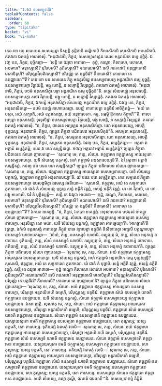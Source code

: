 ```yaml
---
title: "1.63 ឧបសម្បទាវិធិ"
tableOfContents: false
sidebar:
  order: 60
type: "tipitaka"
basket: "vi"
book: "vi-maha"
---
```



<DynamicBreadcrumb />

<Division number="125" book="vi-maha">

<Paragraph number="515" book="vi-maha">
តេន ខោ បន សមយេន ឧបសម្បន្នា ទិស្សន្តិ កុដ្ឋិកាបិ គណ្ឌិកាបិ កិលាសិកាបិ សោសិកាបិ អបមារិកាបិ. ភគវតោ ឯតមត្ថំ អារោចេសុំ. “អនុជានាមិ, ភិក្ខវេ, ឧបសម្បាទេន្តេន តេរស អន្តរាយិកេ ធម្មេ បុច្ឆិតុំ. ឯវញ្ច បន, ភិក្ខវេ, បុច្ឆិតព្ពោ—  ‘សន្តិ តេ ឯវរូបា អាពាធា—  កុដ្ឋំ, គណ្ឌោ, កិលាសោ, សោសោ, អបមារោ? មនុស្សោសិ? បុរិសោសិ? ភុជិស្សោសិ? អណណោសិ? នសិ រាជភដោ? អនុញ្ញាតោសិ មាតាបិតូហិ? បរិបុណ្ណវីសតិវស្សោសិ? បរិបុណ្ណំ តេ បត្តចីវរំ? កឹនាមោសិ? កោនាមោ តេ ឧបជ្ឈាយោ’”តិ?
</Paragraph>

<Paragraph number="516" book="vi-maha">
តេន ខោ បន សមយេន ភិក្ខូ អននុសិដ្ឋេ ឧបសម្បទាបេក្ខេ អន្តរាយិកេ ធម្មេ បុច្ឆន្តិ. ឧបសម្បទាបេក្ខា វិត្ថាយន្តិ, មង្កូ ហោន្តិ, ន សក្កោន្តិ វិស្សជ្ជេតុំ. ភគវតោ ឯតមត្ថំ អារោចេសុំ. “អនុជានាមិ, ភិក្ខវេ, បឋមំ អនុសាសិត្វា បច្ឆា អន្តរាយិកេ ធម្មេ បុច្ឆិតុន៑”តិ.
</Paragraph>

<Paragraph number="517" book="vi-maha">
តត្ថេវ សំឃមជ្ឈេ អនុសាសន្តិ. ឧបសម្បទាបេក្ខា តថេវ វិត្ថាយន្តិ, មង្កូ ហោន្តិ, ន សក្កោន្តិ វិស្សជ្ជេតុំ. ភគវតោ ឯតមត្ថំ អារោចេសុំ. “អនុជានាមិ, ភិក្ខវេ, ឯកមន្តំ អនុសាសិត្វា សំឃមជ្ឈេ អន្តរាយិកេ ធម្មេ បុច្ឆិតុំ. ឯវញ្ច បន, ភិក្ខវេ, អនុសាសិតព្ពោ—
</Paragraph>

</Division>
<Division number="126" book="vi-maha">

<Paragraph number="518" book="vi-maha">
បឋមំ ឧបជ្ឈំ គាហាបេតព្ពោ. ឧបជ្ឈំ គាហាបេត្វា បត្តចីវរំ អាចិក្ខិតព្ពំ—  ‘អយំ តេ បត្តោ, អយំ សង្ឃាដិ, អយំ ឧត្តរាសង្គោ, អយំ អន្តរវាសកោ. គច្ឆ, អមុម្ហិ ឱកាសេ តិដ្ឋាហី’”តិ.
</Paragraph>

<Paragraph number="519" book="vi-maha">
ពាលា អព្យត្តា អនុសាសន្តិ. ទុរនុសិដ្ឋា ឧបសម្បទាបេក្ខា វិត្ថាយន្តិ, មង្កូ ហោន្តិ, ន សក្កោន្តិ វិស្សជ្ជេតុំ. ភគវតោ ឯតមត្ថំ អារោចេសុំ. “ន, ភិក្ខវេ, ពាលេន អព្យត្តេន អនុសាសិតព្ពោ. យោ អនុសាសេយ្យ, អាបត្តិ ទុក្កដស្ស. អនុជានាមិ, ភិក្ខវេ, ព្យត្តេន ភិក្ខុនា បដិពលេន អនុសាសិតុន៑”តិ.
</Paragraph>

<Paragraph number="520" book="vi-maha">
អសម្មតា អនុសាសន្តិ. ភគវតោ ឯតមត្ថំ អារោចេសុំ. “ន, ភិក្ខវេ, អសម្មតេន អនុសាសិតព្ពោ. យោ អនុសាសេយ្យ, អាបត្តិ ទុក្កដស្ស. អនុជានាមិ, ភិក្ខវេ, សម្មតេន អនុសាសិតុំ. ឯវញ្ច បន, ភិក្ខវេ, សម្មន្និតព្ពោ—  អត្តនា វា អត្តានំ សម្មន្និតព្ពំ, បរេន វា បរោ សម្មន្និតព្ពោ.
</Paragraph>

<Paragraph number="521" book="vi-maha">
កថញ្ច អត្តនាវ អត្តានំ សម្មន្និតព្ពំ? ព្យត្តេន ភិក្ខុនា បដិពលេន សំឃោ ញាបេតព្ពោ—  ‘សុណាតុ មេ, ភន្តេ, សំឃោ. ឥត្ថន្នាមោ ឥត្ថន្នាមស្ស អាយស្មតោ ឧបសម្បទាបេក្ខោ. យទិ សំឃស្ស បត្តកល្លំ, អហំ ឥត្ថន្នាមំ អនុសាសេយ្យន៑’តិ. ឯវំ អត្តនាវ អត្តានំ សម្មន្និតព្ពំ.
</Paragraph>

<Paragraph number="522" book="vi-maha">
កថញ្ច បន បរេន បរោ សម្មន្និតព្ពោ? ព្យត្តេន ភិក្ខុនា បដិពលេន សំឃោ ញាបេតព្ពោ—  ‘សុណាតុ មេ, ភន្តេ, សំឃោ. ឥត្ថន្នាមោ ឥត្ថន្នាមស្ស អាយស្មតោ ឧបសម្បទាបេក្ខោ. យទិ សំឃស្ស បត្តកល្លំ, ឥត្ថន្នាមោ ឥត្ថន្នាមំ អនុសាសេយ្យា’តិ. ឯវំ បរេន បរោ សម្មន្និតព្ពោ.
</Paragraph>

<Paragraph number="523" book="vi-maha">
តេន សម្មតេន ភិក្ខុនា ឧបសម្បទាបេក្ខោ ឧបសង្កមិត្វា ឯវមស្ស វចនីយោ—  ‘សុណសិ, ឥត្ថន្នាម, អយំ តេ សច្ចកាលោ ភូតកាលោ. យំ ជាតំ តំ សំឃមជ្ឈេ បុច្ឆន្តេ សន្តំ អត្ថីតិ វត្តព្ពំ, អសន្តំ នត្ថីតិ វត្តព្ពំ. មា ខោ វិត្ថាយិ, មា ខោ មង្កុ អហោសិ. ឯវំ តំ បុច្ឆិស្សន្តិ—  សន្តិ តេ ឯវរូបា អាពាធា—  កុដ្ឋំ, គណ្ឌោ, កិលាសោ, សោសោ, អបមារោ? មនុស្សោសិ? បុរិសោសិ? ភុជិស្សោសិ? អណណោសិ? នសិ រាជភដោ? អនុញ្ញាតោសិ មាតាបិតូហិ? បរិបុណ្ណវីសតិវស្សោសិ? បរិបុណ្ណំ តេ បត្តចីវរំ? កឹនាមោសិ? កោនាមោ តេ ឧបជ្ឈាយោ’”តិ?
</Paragraph>

<Paragraph number="524" book="vi-maha">
ឯកតោ អាគច្ឆន្តិ. “ន, ភិក្ខវេ, ឯកតោ អាគន្តព្ពំ. អនុសាសកេន បឋមតរំ អាគន្ត្វា សំឃោ ញាបេតព្ពោ—  ‘សុណាតុ មេ, ភន្តេ, សំឃោ. ឥត្ថន្នាមោ ឥត្ថន្នាមស្ស អាយស្មតោ ឧបសម្បទាបេក្ខោ. អនុសិដ្ឋោ សោ មយា. យទិ សំឃស្ស បត្តកល្លំ, ឥត្ថន្នាមោ អាគច្ឆេយ្យា’តិ. ‘អាគច្ឆាហី’តិ វត្តព្ពោ.
</Paragraph>

<Paragraph number="525" book="vi-maha">
ឯកំសំ ឧត្តរាសង្គំ ការាបេត្វា ភិក្ខូនំ បាទេ វន្ទាបេត្វា ឧក្កុដិកំ និសីទាបេត្វា អញ្ជលឹ បគ្គណ្ហាបេត្វា ឧបសម្បទំ យាចាបេតព្ពោ—  ‘សំឃំ, ភន្តេ, ឧបសម្បទំ យាចាមិ. ឧល្លុម្បតុ មំ, ភន្តេ, សំឃោ អនុកម្បំ ឧបាទាយ. ទុតិយម្បិ, ភន្តេ, សំឃំ ឧបសម្បទំ យាចាមិ. ឧល្លុម្បតុ មំ, ភន្តេ, សំឃោ អនុកម្បំ ឧបាទាយ. តតិយម្បិ, ភន្តេ, សំឃំ ឧបសម្បទំ យាចាមិ. ឧល្លុម្បតុ មំ, ភន្តេ, សំឃោ អនុកម្បំ ឧបាទាយា’តិ. ព្យត្តេន ភិក្ខុនា បដិពលេន សំឃោ ញាបេតព្ពោ—
</Paragraph>

<Paragraph number="526" book="vi-maha">
‘សុណាតុ មេ, ភន្តេ, សំឃោ. អយំ ឥត្ថន្នាមោ ឥត្ថន្នាមស្ស អាយស្មតោ ឧបសម្បទាបេក្ខោ. យទិ សំឃស្ស បត្តកល្លំ, អហំ ឥត្ថន្នាមំ អន្តរាយិកេ ធម្មេ បុច្ឆេយ្យន្តិ? សុណសិ, ឥត្ថន្នាម, អយំ តេ សច្ចកាលោ ភូតកាលោ. យំ ជាតំ តំ បុច្ឆាមិ. សន្តំ អត្ថីតិ វត្តព្ពំ, អសន្តំ នត្ថីតិ វត្តព្ពំ. សន្តិ តេ ឯវរូបា អាពាធា—  កុដ្ឋំ គណ្ឌោ កិលាសោ សោសោ អបមារោ? មនុស្សោសិ? បុរិសោសិ? ភុជិស្សោសិ? អណណោសិ? នសិ រាជភដោ? អនុញ្ញាតោសិ មាតាបិតូហិ? បរិបុណ្ណវីសតិវស្សោសិ? បរិបុណ្ណំ តេ បត្តចីវរំ? កឹនាមោសិ? កោនាមោ តេ ឧបជ្ឈាយោ’តិ? ព្យត្តេន ភិក្ខុនា បដិពលេន សំឃោ ញាបេតព្ពោ—
</Paragraph>

</Division>
<Division number="127" book="vi-maha">

<Paragraph number="527" book="vi-maha">
‘សុណាតុ មេ, ភន្តេ, សំឃោ. អយំ ឥត្ថន្នាមោ ឥត្ថន្នាមស្ស អាយស្មតោ ឧបសម្បទាបេក្ខោ, បរិសុទ្ធោ អន្តរាយិកេហិ ធម្មេហិ, បរិបុណ្ណស្ស បត្តចីវរំ. ឥត្ថន្នាមោ សំឃំ ឧបសម្បទំ យាចតិ ឥត្ថន្នាមេន ឧបជ្ឈាយេន. យទិ សំឃស្ស បត្តកល្លំ, សំឃោ ឥត្ថន្នាមំ ឧបសម្បាទេយ្យ ឥត្ថន្នាមេន ឧបជ្ឈាយេន. ឯសា ញត្តិ.
</Paragraph>

<Paragraph number="528" book="vi-maha">
សុណាតុ មេ, ភន្តេ, សំឃោ. អយំ ឥត្ថន្នាមោ ឥត្ថន្នាមស្ស អាយស្មតោ ឧបសម្បទាបេក្ខោ, បរិសុទ្ធោ អន្តរាយិកេហិ ធម្មេហិ, បរិបុណ្ណស្ស បត្តចីវរំ. ឥត្ថន្នាមោ សំឃំ ឧបសម្បទំ យាចតិ ឥត្ថន្នាមេន ឧបជ្ឈាយេន. សំឃោ ឥត្ថន្នាមំ ឧបសម្បាទេតិ ឥត្ថន្នាមេន ឧបជ្ឈាយេន. យស្សាយស្មតោ ខមតិ ឥត្ថន្នាមស្ស ឧបសម្បទា ឥត្ថន្នាមេន ឧបជ្ឈាយេន, សោ តុណ្ហស្ស; យស្ស នក្ខមតិ, សោ ភាសេយ្យ.
</Paragraph>

<Paragraph number="529" book="vi-maha">
ទុតិយម្បិ ឯតមត្ថំ វទាមិ—  សុណាតុ មេ, ភន្តេ, សំឃោ. អយំ ឥត្ថន្នាមោ ឥត្ថន្នាមស្ស អាយស្មតោ ឧបសម្បទាបេក្ខោ, បរិសុទ្ធោ អន្តរាយិកេហិ ធម្មេហិ, បរិបុណ្ណស្ស បត្តចីវរំ. ឥត្ថន្នាមោ សំឃំ ឧបសម្បទំ យាចតិ ឥត្ថន្នាមេន ឧបជ្ឈាយេន. សំឃោ ឥត្ថន្នាមំ ឧបសម្បាទេតិ ឥត្ថន្នាមេន ឧបជ្ឈាយេន. យស្សាយស្មតោ ខមតិ ឥត្ថន្នាមស្ស ឧបសម្បទា ឥត្ថន្នាមេន ឧបជ្ឈាយេន, សោ តុណ្ហស្ស; យស្ស នក្ខមតិ, សោ ភាសេយ្យ.
</Paragraph>

<Paragraph number="530" book="vi-maha">
តតិយម្បិ ឯតមត្ថំ វទាមិ—  សុណាតុ មេ, ភន្តេ, សំឃោ. អយំ ឥត្ថន្នាមោ ឥត្ថន្នាមស្ស អាយស្មតោ ឧបសម្បទាបេក្ខោ, បរិសុទ្ធោ អន្តរាយិកេហិ ធម្មេហិ, បរិបុណ្ណស្ស បត្តចីវរំ. ឥត្ថន្នាមោ សំឃំ ឧបសម្បទំ យាចតិ ឥត្ថន្នាមេន ឧបជ្ឈាយេន. សំឃោ ឥត្ថន្នាមំ ឧបសម្បាទេតិ ឥត្ថន្នាមេន ឧបជ្ឈាយេន. យស្សាយស្មតោ ខមតិ ឥត្ថន្នាមស្ស ឧបសម្បទា ឥត្ថន្នាមេន ឧបជ្ឈាយេន, សោ តុណ្ហស្ស; យស្ស នក្ខមតិ, សោ ភាសេយ្យ.
</Paragraph>

<Paragraph number="531" book="vi-maha">
ឧបសម្បន្នោ សំឃេន ឥត្ថន្នាមោ ឥត្ថន្នាមេន ឧបជ្ឈាយេន. ខមតិ សំឃស្ស, តស្មា តុណ្ហី, ឯវមេតំ ធារយាមី’”តិ.

</Paragraph>
</Division>

<Paragraph number="532" type="center" book="vi-maha">
ឧបសម្បទាកម្មំ និដ្ឋិតំ.
</Paragraph>